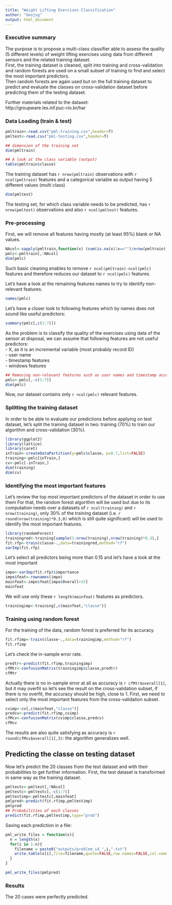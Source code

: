 ```yaml
---
title: "Weight Lifting Exercises Classification"
author: "Geojsg"
output: html_document
---
```


### Executive summary
The purpose is to propose a multi-class classifier able to assess the quality (5 different levels) of weight lifting exercises using data from different sensors and the related training dataset.  
First, the training dataset is cleaned, split into training and cross-validation and random forests are used on a small subset of training to find and select the most important predictors.  
Then random forests are again used but on the full training dataset to predict and evaluate the classes on cross-validation dataset before predicting them of the testing dataset.  
  
Further materials related to the dataset:  
http://groupware.les.inf.puc-rio.br/har  

### Data Loading (train & test)

```r
pmltrain<-read.csv("pml-training.csv",header=T)
pmltest<-read.csv("pml-testing.csv",header=T)

## dimension of the training set
dim(pmltrain)

## A look at the class variable (output)
table(pmltrain$classe)

```

The training dataset has `r nrow(pmltrain)` observations with `r ncol(pmltrain)` features and a categorical variable as output having 5 different values (multi class)

```r
dim(pmltest)
```
The testing set, for which class variable needs to be predicted, has `r nrow(pmltest)` observations and also `r ncol(pmltest)` features.

### Pre-processing

First, we will remove all features having mostly (at least 95%) blank or NA values. 

```r
NAcol<-sapply(pmltrain,function(x) (sum(is.na(x)|x=="")/nrow(pmltrain))>0.95)
pmlc<-pmltrain[,!NAcol]
dim(pmlc)

```

Such basic cleaning enables to remove `r ncol(pmltrain)-ncol(pmlc)` features and therefore reduces our dataset to `r ncol(pmlc)` features.

Let's have a look at the remaining features names to try to identify non-relevant features.
```r
names(pmlc)
```
Let's have a closer look to following features which by names does not sound like useful predictors:

```r
summary(pmlc[,c(1:7)])
```
As the problem is to classify the quality of the exercises using data of the sensor at disposal, we can assume that following features are not useful predictors:  
- X, as it is an incremental variable (most probably record ID)  
- user name  
- timestamp features  
- windows features  

```r
## Removing non-relevant features such as user names and timestamp according to the context
pmlc<-pmlc[,-c(1:7)]
dim(pmlc)
```
Now, our dataset contains only `r ncol(pmlc)` relevant features.

### Splitting the training dataset

In order to be able to evaluate our predictions before applying on test dataset, let's split the training dataset in two: training (70%) to train our algorithm and cross-validation (30%).

```r
library(ggplot2)
library(lattice)
library(caret)
inTrain<-createDataPartition(y=pmlc$classe, p=0.7,list=FALSE)
training<-pmlc[inTrain,]
cv<-pmlc[-inTrain,]
dim(training)
dim(cv)
```

### Identifying the most important features

Let's review the top most important predictors of the dataset in order to use them 
For that, the random forest algorithm will be used but due to its computation needs over a datasets of `r ncol(training)` and `r nrow(training)`, only 30% of the training dataset (i.e. `r round(nrow(training)*0.3,0)` which is still quite significant) will be used to identify the most important features.

```r
library(randomForest)
trainingred<-training[sample(1:nrow(training),nrow(training)*0.3),]
fit.rfp<-train(classe~.,data=trainingred,method="rf")
varImp(fit.rfp)
```

Let's select all predictors being more than 0.15 and let's have a look at the most important

```r
impo<-varImp(fit.rfp)$importance
impo$feat<-rownames(impo)
mainfeat<-impo$feat[impo$Overall>15]
mainfeat
```
We will use only these `r length(mainfeat)` features as predictors.

```r
trainingimp<-training[,c(mainfeat,"classe")]
```

### Training using random forest

For the training of the data, random forest is preferred for its accuracy.

```r
fit.rfimp<-train(classe~.,data=trainingimp,method="rf")
fit.rfimp
```

Let's check the in-sample error rate.

```r
predtr<-predict(fit.rfimp,trainingimp)
cfMtr<-confusionMatrix(trainingimp$classe,predtr)
cfMtr
```

Actually there is no in-sample error at all as accuracy is `r cfMtr$overall[1]`, but it may overfit so let's see the result on the cross-validation subset, if there is no overfit, the accuracy should be high, close to 1.
First, we need to select only the most important features from the cross-validation subset.

```r
cvimp<-cv[,c(mainfeat,"classe")]
predcv<-predict(fit.rfimp,cvimp)
cfMcv<-confusionMatrix(cvimp$classe,predcv)
cfMcv
```

The results are also quite satisfying as accuracy is `r round(cfMcv$overall[1],3)`: the algorithm generalizes well.

## Predicting the classe on testing dataset

Now let's predict the 20 classes from the test dataset and with their probabilities to get further information.
First, the test dataset is transformed in same way as the training dataset.

```r

pmltestc<-pmltest[,!NAcol]
pmltestc<-pmltestc[,-c(1:7)]
pmltestimp<-pmltestc[,mainfeat]
pmlpred<-predict(fit.rfimp,pmltestimp)
pmlpred
## Probabilities of each classes
predict(fit.rfimp,pmltestimp,type="prob")
```

Saving each prediction in a file:

```r
pml_write_files = function(x){
  n = length(x)
  for(i in 1:n){
    filename = paste0("outputs/problem_id_",i,".txt")
    write.table(x[i],file=filename,quote=FALSE,row.names=FALSE,col.names=FALSE)
  }
}

pml_write_files(pmlpred)
```

### Results

The 20 cases were perfectly predicted.